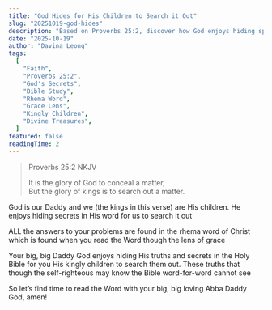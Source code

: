 ```yaml
---
title: "God Hides for His Children to Search it Out"
slug: "20251019-god-hides"
description: "Based on Proverbs 25:2, discover how God enjoys hiding spiritual treasures in His Word for His kingly children to search out. Learn to read the Bible through the lens of grace to uncover divine secrets and truths."
date: "2025-10-19"
author: "Davina Leong"
tags:
  [
    "Faith",
    "Proverbs 25:2",
    "God's Secrets",
    "Bible Study",
    "Rhema Word",
    "Grace Lens",
    "Kingly Children",
    "Divine Treasures",
  ]
featured: false
readingTime: 2
---
```


> Proverbs 25:2 NKJV
>
> It is the glory of God to conceal a matter,<br/>
> But the glory of kings is to search out a matter.

God is our Daddy and we (the kings in this verse) are His children. He enjoys hiding secrets in His word for us to search it out

ALL the answers to your problems are found in the rhema word of Christ which is found when you read the Word though the lens of grace

Your big, big Daddy God enjoys hiding His truths and secrets in the Holy Bible for you His kingly children to search them out. These truths that though the self-righteous may know the Bible word-for-word cannot see

So let’s find time to read the Word with your big, big loving Abba Daddy God, amen!
